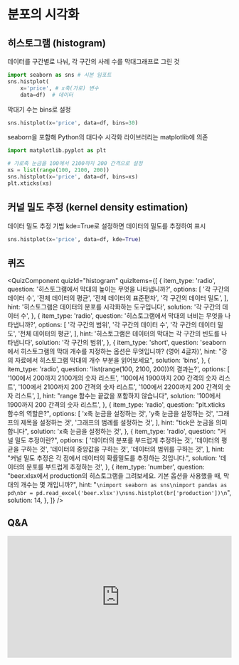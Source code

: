 # 분포의 시각화

## 히스토그램 (histogram)

데이터를 구간별로 나눠, 각 구간의 사례 수를 막대그래프로 그린 것

```python
import seaborn as sns # 시본 임포트
sns.histplot(
    x='price', # x축(가로) 변수
    data=df)  # 데이터
```


막대기 수는 bins로 설정
```python
sns.histplot(x='price', data=df, bins=30)
```

seaborn을 포함해 Python의 대다수 시각화 라이브러리는 matplotlib에 의존

```python
import matplotlib.pyplot as plt

# 가로축 눈금을 100에서 2100까지 200 간격으로 설정
xs = list(range(100, 2100, 200))
sns.histplot(x='price', data=df, bins=xs)
plt.xticks(xs)
```

## 커널 밀도 추정 (kernel density estimation)

데이터 밀도 추정 기법
kde=True로 설정하면 데이터의 밀도를 추정하여 표시

```python
sns.histplot(x='price', data=df, kde=True)
```


## 퀴즈


<QuizComponent quizId="histogram" quizItems={[
    {
        item_type: 'radio',
        question: '히스토그램에서 막대의 높이는 무엇을 나타냅니까?',
        options: [
            '각 구간의 데이터 수',
            '전체 데이터의 평균',
            '전체 데이터의 표준편차',
            '각 구간의 데이터 밀도',
        ],
        hint: '히스토그램은 데이터의 분포를 시각화하는 도구입니다',
        solution: '각 구간의 데이터 수',
    },
    {
        item_type: 'radio',
        question: '히스토그램에서 막대의 너비는 무엇을 나타냅니까?',
        options: [
            '각 구간의 범위',
            '각 구간의 데이터 수',
            '각 구간의 데이터 밀도',
            '전체 데이터의 평균',
        ],
        hint: '히스토그램은 데이터의 막대는 각 구간의 빈도를 나타냅니다',
        solution: '각 구간의 범위',
    },
    {
        item_type: 'short',
        question: 'seaborn에서 히스토그램의 막대 개수를 지정하는 옵션은 무엇입니까? (영어 4글자)',
        hint: "강의 자료에서 히스토그램 막대의 개수 부분을 읽어보세요",
        solution: 'bins',
    },
    {
        item_type: 'radio',
        question: 'list(range(100, 2100, 200))의 결과는?',
        options: [
            '100에서 200까지 2100개의 숫자 리스트',
            '100에서 1900까지 200 간격의 숫자 리스트',
            '100에서 2100까지 200 간격의 숫자 리스트',
            '100에서 2200까지 200 간격의 숫자 리스트',
        ],
        hint: "range 함수는 끝값을 포함하지 않습니다",
        solution: '100에서 1900까지 200 간격의 숫자 리스트',
    },
    {
        item_type: 'radio',
        question: "plt.xticks 함수의 역할은?",
        options: [
            'x축 눈금을 설정하는 것',
            'y축 눈금을 설정하는 것',
            '그래프의 제목을 설정하는 것',
            '그래프의 범례를 설정하는 것',
        ],
        hint: "tick은 눈금을 의미합니다",
        solution: 'x축 눈금을 설정하는 것',
    },
    {
        item_type: 'radio',
        question: "커널 밀도 추정이란?",
        options: [
            '데이터의 분포를 부드럽게 추정하는 것',
            '데이터의 평균을 구하는 것',
            '데이터의 중앙값을 구하는 것',
            '데이터의 범위를 구하는 것',
        ],
        hint: "커널 밀도 추정은 각 점에서 데이터의 확률밀도를 추정하는 것입니다.",
        solution: '데이터의 분포를 부드럽게 추정하는 것',
    },
    {
        item_type: 'number',
        question: "beer.xlsx에서 production의 히스토그램을 그려보세요. 기본 옵션을 사용했을 때, 막대의 개수는 몇 개입니까?",
        hint: "```\nimport seaborn as sns\nimport pandas as pd\nbr = pd.read_excel('beer.xlsx')\nsns.histplot(br['production'])\n```",
        solution: 14,
    },
]} />



## Q&A
<iframe src="https://tally.so/embed/wbOOKg?alignLeft=1&hideTitle=1&transparentBackground=1&dynamicHeight=0" loading="lazy" width="100%" height="274" frameborder="0" marginheight="0" marginwidth="0" title="Q&A"></iframe>
